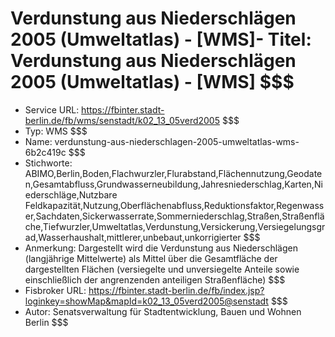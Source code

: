 # Verdunstung aus Niederschlägen 2005 (Umweltatlas) - [WMS]- Titel: Verdunstung aus Niederschlägen 2005 (Umweltatlas) - [WMS] $$$
- Service URL: https://fbinter.stadt-berlin.de/fb/wms/senstadt/k02_13_05verd2005 $$$
- Typ: WMS $$$
- Name: verdunstung-aus-niederschlagen-2005-umweltatlas-wms-6b2c419c $$$
- Stichworte: ABIMO,Berlin,Boden,Flachwurzler,Flurabstand,Flächennutzung,Geodaten,Gesamtabfluss,Grundwasserneubildung,Jahresniederschlag,Karten,Niederschläge,Nutzbare Feldkapazität,Nutzung,Oberflächenabfluss,Reduktionsfaktor,Regenwasser,Sachdaten,Sickerwasserrate,Sommerniederschlag,Straßen,Straßenfläche,Tiefwurzler,Umweltatlas,Verdunstung,Versickerung,Versiegelungsgrad,Wasserhaushalt,mittlerer,unbebaut,unkorrigierter $$$
- Anmerkung: Dargestellt wird die Verdunstung aus Niederschlägen (langjährige Mittelwerte) als Mittel über die Gesamtfläche der dargestellten Flächen (versiegelte und unversiegelte Anteile sowie einschließlich der angrenzenden anteiligen Straßenfläche) $$$
- Fisbroker URL: https://fbinter.stadt-berlin.de/fb/index.jsp?loginkey=showMap&mapId=k02_13_05verd2005@senstadt $$$
- Autor: Senatsverwaltung für Stadtentwicklung, Bauen und Wohnen Berlin $$$
